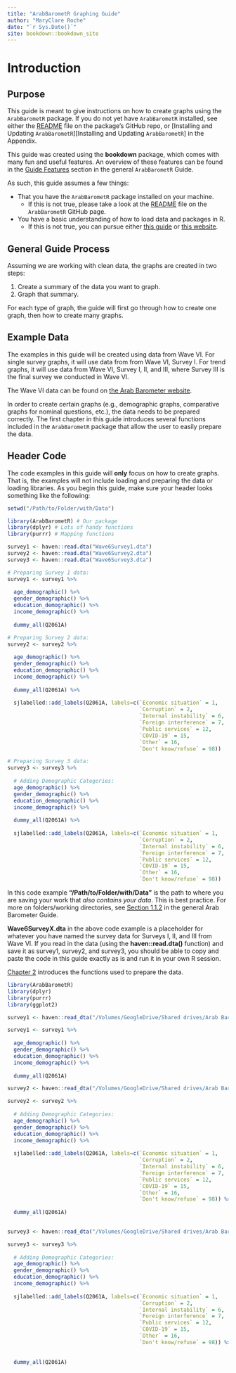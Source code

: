 ```yaml
---
title: "ArabBarometR Graphing Guide"
author: "MaryClare Roche"
date: "`r Sys.Date()`"
site: bookdown::bookdown_site
---
```


# Introduction {.unnumbered}

## Purpose {.unnumbered}

This guide is meant to give instructions on how to create graphs using the `ArabBarometR` package. If you do not yet have `ArabBarometR` installed, see either the [README](https://github.com/Arab-Barometer/ArabBarometR#readme) file on the package's GitHub repo, or [Installing and Updating `ArabBarometR`][Installing and Updating `ArabBarometR`] in the Appendix.

This guide was created using the **bookdown** package, which comes with many fun and useful features. An overview of these features can be found in the [Guide Features](https://arab-barometer.github.io/ArabBarometR-Guide/guide-features.html) section in the general `ArabBarometR` Guide.

As such, this guide assumes a few things:

-   That you have the `ArabBarometR` package installed on your machine.
    -   If this is not true, please take a look at the [README](https://github.com/Arab-Barometer/ArabBarometR#readme) file on the `ArabBarometR` GitHub page.
-   You have a basic understanding of how to load data and packages in R.
    -   If this is not true, you can pursue either [this guide](http://www.r-tutor.com/r-introduction/data-frame/data-import) or [this website](https://www.google.com/search?q=How+to+load+data+in+R&source=hp&ei=YKrYYb_1LLLH_Qanq6OICA&iflsig=ALs-wAMAAAAAYdi4cEgcmgRSgizOG8Zt8g7jSThX-RHp&ved=0ahUKEwi_pYruxKD1AhWyY98KHafVCIEQ4dUDCAk&uact=5&oq=How+to+load+data+in+R&gs_lcp=Cgdnd3Mtd2l6EAMyBQgAEIAEMgUIABCABDIFCAAQgAQyBQgAEIAEMgUIABCABDIFCAAQgAQyBQgAEIAEMgUIABCABDIGCAAQFhAeMgYIABAWEB46DgguEIAEELEDEMcBEKMCOgsIABCABBCxAxCDAToICAAQgAQQsQM6CwguEIAEEMcBEKMCOgUILhCABDoICC4QgAQQsQM6BQgAELEDUKAHWKIdYO4eaAFwAHgAgAFWiAGJCpIBAjIxmAEAoAEBsAEA&sclient=gws-wiz).

## General Guide Process {.unnumbered}

Assuming we are working with clean data, the graphs are created in two steps:

1.  Create a summary of the data you want to graph.
2.  Graph that summary.

For each type of graph, the guide will first go through how to create one graph, then how to create many graphs.

## Example Data {.unnumbered}

The examples in this guide will be created using data from Wave VI. For single survey graphs, it will use data from from Wave VI, Survey I. For trend graphs, it will use data from Wave VI, Survey I, II, and III, where Survey III is the final survey we conducted in Wave VI.

The Wave VI data can be found on [the Arab Barometer website](https://www.arabbarometer.org/survey-data/data-downloads/).

In order to create certain graphs (e.g., demographic graphs, comparative graphs for nominal questions, etc.), the data needs to be prepared correctly. The first chapter in this guide introduces several functions included in the `ArabBarometR` package that allow the user to easily prepare the data.

## Header Code {#headercode .unnumbered}

The code examples in this guide will **only** focus on how to create graphs. That is, the examples will not include loading and preparing the data or loading libraries. As you begin this guide, make sure your header looks something like the following:

```r

setwd("/Path/to/Folder/with/Data")

library(ArabBarometR) # Our package
library(dplyr) # Lots of handy functions
library(purrr) # Mapping functions

survey1 <- haven::read.dta("Wave6Survey1.dta")
survey2 <- haven::read.dta("Wave6Survey2.dta")
survey3 <- haven::read.dta("Wave6Survey3.dta")

# Preparing Survey 1 data:
survey1 <- survey1 %>%
  
  age_demographic() %>%
  gender_demographic() %>%
  education_demographic() %>%
  income_demographic() %>%
  
  dummy_all(Q2061A)

# Preparing Survey 2 data:
survey2 <- survey2 %>%
  
  age_demographic() %>%
  gender_demographic() %>%
  education_demographic() %>%
  income_demographic() %>%
  
  dummy_all(Q2061A) %>%
  
  sjlabelled::add_labels(Q2061A, labels=c(`Economic situation` = 1,
                                          `Corruption` = 2,
                                          `Internal instability` = 6,
                                          `Foreign interference` = 7,
                                          `Public services` = 12,
                                          `COVID-19` = 15,
                                          `Other` = 16,
                                          `Don't know/refuse` = 98))

# Preparing Survey 3 data:
survey3 <- survey3 %>%
  
  # Adding Demographic Categories:
  age_demographic() %>%
  gender_demographic() %>%
  education_demographic() %>%
  income_demographic() %>%
  
  dummy_all(Q2061A) %>%
  
  sjlabelled::add_labels(Q2061A, labels=c(`Economic situation` = 1,
                                          `Corruption` = 2,
                                          `Internal instability` = 6,
                                          `Foreign interference` = 7,
                                          `Public services` = 12,
                                          `COVID-19` = 15,
                                          `Other` = 16,
                                          `Don't know/refuse` = 98))
```

In this code example **"/Path/to/Folder/with/Data"** is the path to where you are saving your work that *also contains your data*. This is best practice. For more on folders/working directories, see [Section 1.1.2](https://arab-barometer.github.io/ArabBarometR-Guide/installation.html) in the general Arab Barometer Guide.

**Wave6SurveyX.dta** in the above code example is a placeholder for whatever you have named the survey data for Surveys I, II, and III from Wave VI. If you read in the data (using the **haven::read.dta()** function) and save it as survey1, survey2, and survey3, you should be able to copy and paste the code in this guide exactly as is and run it in your own R session.

[Chapter 2](#chapter-1) introduces the functions used to prepare the data.


```r

library(ArabBarometR)
library(dplyr)
library(purrr)
library(ggplot2)

```

```r

survey1 <- haven::read_dta("/Volumes/GoogleDrive/Shared drives/Arab Barometer/AB6/0. RELEASE FILES/Data Files/ENG Final Data Files FOR RELEASE/Arab_Barometer_Wave_6_Part_1_ENG_RELEASE_NOV_21.dta")

survey1 <- survey1 %>%
  
  age_demographic() %>%
  gender_demographic() %>%
  education_demographic() %>%
  income_demographic() %>%
  
  dummy_all(Q2061A)


```

```r

survey2 <- haven::read_dta("/Volumes/GoogleDrive/Shared drives/Arab Barometer/AB6/0. RELEASE FILES/Data Files/ENG Final Data Files FOR RELEASE/Arab_Barometer_Wave_6_Part_2_ENG_RELEASE_gov.dta")

survey2 <- survey2 %>%
  
  # Adding Demographic Categories:
  age_demographic() %>%
  gender_demographic() %>%
  education_demographic() %>%
  income_demographic() %>%
  
  sjlabelled::add_labels(Q2061A, labels=c(`Economic situation` = 1,
                                          `Corruption` = 2,
                                          `Internal instability` = 6,
                                          `Foreign interference` = 7,
                                          `Public services` = 12,
                                          `COVID-19` = 15,
                                          `Other` = 16,
                                          `Don't know/refuse` = 98)) %>%
  
  dummy_all(Q2061A)
  

```

```r

survey3 <- haven::read_dta("/Volumes/GoogleDrive/Shared drives/Arab Barometer/AB6/0. RELEASE FILES/Data Files/ENG Final Data Files FOR RELEASE/Arab_Barometer_Wave_6_Part_3_ENG_RELEASE_OCT_FIN.dta")

survey3 <- survey3 %>%
  
  # Adding Demographic Categories:
  age_demographic() %>%
  gender_demographic() %>%
  education_demographic() %>%
  income_demographic() %>%
  
  sjlabelled::add_labels(Q2061A, labels=c(`Economic situation` = 1,
                                          `Corruption` = 2,
                                          `Internal instability` = 6,
                                          `Foreign interference` = 7,
                                          `Public services` = 12,
                                          `COVID-19` = 15,
                                          `Other` = 16,
                                          `Don't know/refuse` = 98)) %>%
  
  
  dummy_all(Q2061A)

```
